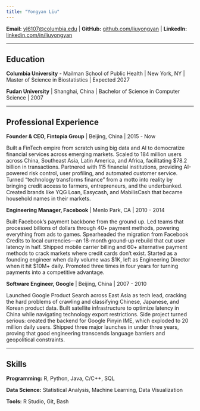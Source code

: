 ```yaml
---
title: "Yongyan Liu"
---
```


**Email:** [yl6107@columbia.edu](mailto:yl6107@columbia.edu) | **GitHub:** [github.com/liuyongyan](https://github.com/liuyongyan) | **LinkedIn:** [linkedin.com/in/liuyongyan](https://www.linkedin.com/in/liuyongyan)

---

## Education

**Columbia University** - Mailman School of Public Health | New York, NY |
Master of Science in Biostatistics | Expected 2027

**Fudan University** | Shanghai, China |
Bachelor of Science in Computer Science | 2007

---

## Professional Experience

**Founder & CEO, Fintopia Group** | Beijing, China | 2015 - Now

Built a FinTech empire from scratch using big data and AI to democratize financial services across emerging markets. Scaled to 184 million users across China, Southeast Asia, Latin America, and Africa, facilitating $78.2 billion in transactions. Partnered with 115 financial institutions, providing AI-powered risk control, user profiling, and automated customer service. Turned "technology transforms finance" from a motto into reality by bringing credit access to farmers, entrepreneurs, and the underbanked. Created brands like YQG Loan, Easycash, and MabilisCash that became household names in their markets.

**Engineering Manager, Facebook** | Menlo Park, CA | 2010 - 2014

Built Facebook's payment backbone from the ground up. Led teams that processed billions of dollars through 40+ payment methods, powering everything from ads to games. Spearheaded the migration from Facebook Credits to local currencies—an 18-month ground-up rebuild that cut user latency in half. Shipped mobile carrier billing and 60+ alternative payment methods to crack markets where credit cards don't exist. Started as a founding engineer when daily volume was $1K, left as Engineering Director when it hit $10M+ daily. Promoted three times in four years for turning payments into a competitive advantage.

**Software Engineer, Google** | Beijing, China | 2007 - 2010

Launched Google Product Search across East Asia as tech lead, cracking the hard problems of crawling and classifying Chinese, Japanese, and Korean product data. Built satellite infrastructure to optimize latency in China while navigating technology export restrictions. Side project turned serious: created the backend for Google Pinyin IME, which exploded to 20 million daily users. Shipped three major launches in under three years, proving that good engineering transcends language barriers and geopolitical constraints.

---

## Skills

**Programming:** R, Python, Java, C/C++, SQL

**Data Science:** Statistical Analysis, Machine Learning, Data Visualization

**Tools:** R Studio, Git, Bash
